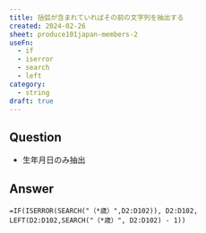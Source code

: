 ```yaml
---
title: 括弧が含まれていればその前の文字列を抽出する
created: 2024-02-26
sheet: produce101japan-members-2
useFn:
  - if
  - iserror
  - search
  - left
category:
  - string
draft: true
---
```


## Question

- 生年月日のみ抽出

## Answer

```
=IF(ISERROR(SEARCH("（*歳）",D2:D102)), D2:D102, LEFT(D2:D102,SEARCH("（*歳）", D2:D102) - 1))
```

